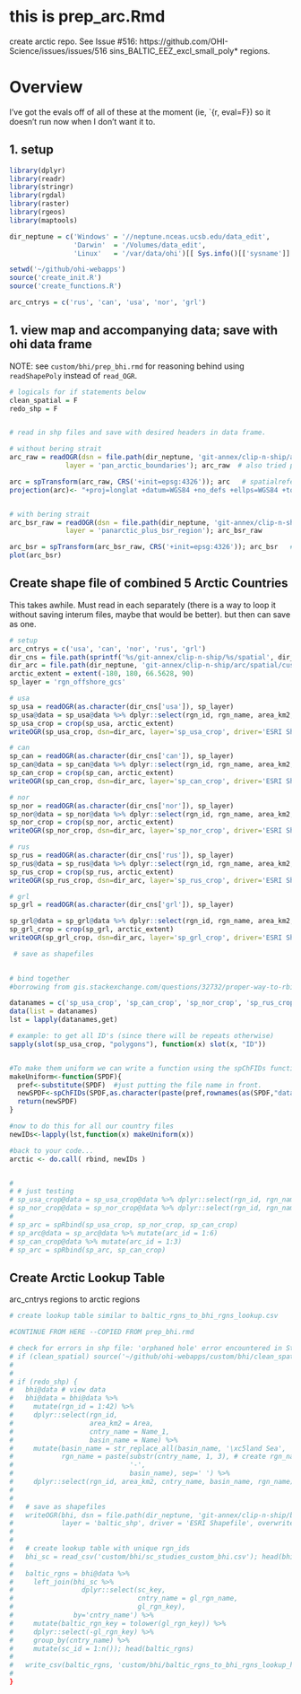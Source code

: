 # this is prep_arc.Rmd
create arctic repo. See Issue #516: https://github.com/OHI-Science/issues/issues/516
sins_BALTIC_EEZ_excl_small_poly* regions. 

# Overview
I've got the evals off of all of these at the moment (ie, `{r, eval=F}) so it doesn't run now when I don't want it to. 


## 1. setup
```r


library(dplyr)
library(readr)
library(stringr)
library(rgdal)
library(raster)
library(rgeos)
library(maptools)

dir_neptune = c('Windows' = '//neptune.nceas.ucsb.edu/data_edit',
                'Darwin'  = '/Volumes/data_edit',
                'Linux'   = '/var/data/ohi')[[ Sys.info()[['sysname']] ]]

setwd('~/github/ohi-webapps')
source('create_init.R')
source('create_functions.R')

arc_cntrys = c('rus', 'can', 'usa', 'nor', 'grl')

```


## 1. view map and accompanying data; save with ohi data frame 

NOTE: see `custom/bhi/prep_bhi.rmd` for reasoning behind using `readShapePoly` instead of `read_OGR`.

```r

# logicals for if statements below
clean_spatial = F 
redo_shp = F 


# read in shp files and save with desired headers in data frame. 

# without bering strait
arc_raw = readOGR(dsn = file.path(dir_neptune, 'git-annex/clip-n-ship/arc/spatial/custom/raw'),
              layer = 'pan_arctic_boundaries'); arc_raw  # also tried panarctic_region but had lat/lon

arc = spTransform(arc_raw, CRS('+init=epsg:4326')); arc   # spatialreference.org/ref/epsg/4326/
projection(arc)<- "+proj=longlat +datum=WGS84 +no_defs +ellps=WGS84 +towgs84=0,0,0 "


# with bering strait
arc_bsr_raw = readOGR(dsn = file.path(dir_neptune, 'git-annex/clip-n-ship/arc/spatial/custom/raw'),
              layer = 'panarctic_plus_bsr_region'); arc_bsr_raw

arc_bsr = spTransform(arc_bsr_raw, CRS('+init=epsg:4326')); arc_bsr   # spatialreference.org/ref/epsg/4326/
plot(arc_bsr)


```


## Create shape file of combined 5 Arctic Countries 

This takes awhile. Must read in each separately (there is a way to loop it without saving interum files, maybe that would be better). but then can save as one. 

```r

# setup 
arc_cntrys = c('usa', 'can', 'nor', 'rus', 'grl')
dir_cns = file.path(sprintf('%s/git-annex/clip-n-ship/%s/spatial', dir_neptune, arc_cntrys)) %>% setNames(arc_cntrys)
dir_arc = file.path(dir_neptune, 'git-annex/clip-n-ship/arc/spatial/custom/intermediate')
arctic_extent = extent(-180, 180, 66.5628, 90)
sp_layer = 'rgn_offshore_gcs'

# usa
sp_usa = readOGR(as.character(dir_cns['usa']), sp_layer)
sp_usa@data = sp_usa@data %>% dplyr::select(rgn_id, rgn_name, area_km2, Shape_Leng, Shape_Area)
sp_usa_crop = crop(sp_usa, arctic_extent)
writeOGR(sp_usa_crop, dsn=dir_arc, layer='sp_usa_crop', driver='ESRI Shapefile', overwrite=T) 

# can
sp_can = readOGR(as.character(dir_cns['can']), sp_layer)
sp_can@data = sp_can@data %>% dplyr::select(rgn_id, rgn_name, area_km2, Shape_Leng, Shape_Area)
sp_can_crop = crop(sp_can, arctic_extent)
writeOGR(sp_can_crop, dsn=dir_arc, layer='sp_can_crop', driver='ESRI Shapefile', overwrite=T) 

# nor
sp_nor = readOGR(as.character(dir_cns['nor']), sp_layer)
sp_nor@data = sp_nor@data %>% dplyr::select(rgn_id, rgn_name, area_km2, Shape_Leng, Shape_Area)
sp_nor_crop = crop(sp_nor, arctic_extent)
writeOGR(sp_nor_crop, dsn=dir_arc, layer='sp_nor_crop', driver='ESRI Shapefile', overwrite=T) 

# rus
sp_rus = readOGR(as.character(dir_cns['rus']), sp_layer)
sp_rus@data = sp_rus@data %>% dplyr::select(rgn_id, rgn_name, area_km2, Shape_Leng, Shape_Area)
sp_rus_crop = crop(sp_rus, arctic_extent)
writeOGR(sp_rus_crop, dsn=dir_arc, layer='sp_rus_crop', driver='ESRI Shapefile', overwrite=T) 

# grl
sp_grl = readOGR(as.character(dir_cns['grl']), sp_layer)

sp_grl@data = sp_grl@data %>% dplyr::select(rgn_id, rgn_name, area_km2, Shape_Leng, Shape_Area)
sp_grl_crop = crop(sp_grl, arctic_extent)
writeOGR(sp_grl_crop, dsn=dir_arc, layer='sp_grl_crop', driver='ESRI Shapefile', overwrite=T) 

 # save as shapefiles
  

# bind together
#borrowing from gis.stackexchange.com/questions/32732/proper-way-to-rbind-spatialpolygonsdataframes-with-identical-polygon-ids

datanames = c('sp_usa_crop', 'sp_can_crop', 'sp_nor_crop', 'sp_rus_crop', 'sp_grl_crop')
data(list = datanames)
lst = lapply(datanames,get)

# example: to get all ID's (since there will be repeats otherwise)
sapply(slot(sp_usa_crop, "polygons"), function(x) slot(x, "ID"))


#To make them uniform we can write a function using the spChFIDs function from sp:
makeUniform<-function(SPDF){
  pref<-substitute(SPDF)  #just putting the file name in front.
  newSPDF<-spChFIDs(SPDF,as.character(paste(pref,rownames(as(SPDF,"data.frame")),sep="_")))
  return(newSPDF)
}

#now to do this for all our country files
newIDs<-lapply(lst,function(x) makeUniform(x))

#back to your code...
arctic <- do.call( rbind, newIDs )


# 
# # just testing
# sp_usa_crop@data = sp_usa_crop@data %>% dplyr::select(rgn_id, rgn_name, area_km2, Shape_Leng, Shape_Area)
# sp_nor_crop@data = sp_nor_crop@data %>% dplyr::select(rgn_id, rgn_name, area_km2, Shape_Leng, Shape_Area)
# 
# sp_arc = spRbind(sp_usa_crop, sp_nor_crop, sp_can_crop)
# sp_arc@data = sp_arc@data %>% mutate(arc_id = 1:6)
# sp_can_crop@data %>% mutate(arc_id = 1:3)
# sp_arc = spRbind(sp_arc, sp_can_crop)


```


## 



## Create Arctic Lookup Table
arc_cntrys regions to arctic regions

```r

# create lookup table similar to baltic_rgns_to_bhi_rgns_lookup.csv

```



```r


#CONTINUE FROM HERE --COPIED FROM prep_bhi.rmd

# check for errors in shp file: 'orphaned hole' error encountered in Step 9 below 
# if (clean_spatial) source('~/github/ohi-webapps/custom/bhi/clean_spatial_bhi.r') # will overwrite bhi with cleaned file; be sure the last line is uncommented
# 
# 
# if (redo_shp) {
#   bhi@data # view data
#   bhi@data = bhi@data %>%
#     mutate(rgn_id = 1:42) %>%
#     dplyr::select(rgn_id,
#                   area_km2 = Area,
#                   cntry_name = Name_1,
#                   basin_name = Name) %>%
#     mutate(basin_name = str_replace_all(basin_name, '\xc5land Sea', 'Aland Sea'),
#            rgn_name = paste(substr(cntry_name, 1, 3), # create rgn_name as eez - basin (eg 'Est - Gulf of Riga')
#                             '-',
#                             basin_name), sep=' ') %>%
#     dplyr::select(rgn_id, area_km2, cntry_name, basin_name, rgn_name) # since 'sep' column exists
#   
#   
#   # save as shapefiles
#   writeOGR(bhi, dsn = file.path(dir_neptune, 'git-annex/clip-n-ship/bhi/spatial/custom'), 
#            layer = 'baltic_shp', driver = 'ESRI Shapefile', overwrite=T) # will create 4 files: .dbf, .prj, .shp, .shx
#   
#   
#   # create lookup table with unique rgn_ids
#   bhi_sc = read_csv('custom/bhi/sc_studies_custom_bhi.csv'); head(bhi_sc)
#   
#   baltic_rgns = bhi@data %>%
#     left_join(bhi_sc %>%
#                 dplyr::select(sc_key, 
#                               cntry_name = gl_rgn_name, 
#                               gl_rgn_key), 
#               by='cntry_name') %>%
#     mutate(baltic_rgn_key = tolower(gl_rgn_key)) %>%
#     dplyr::select(-gl_rgn_key) %>%
#     group_by(cntry_name) %>%
#     mutate(sc_id = 1:n()); head(baltic_rgns)
#   
#   write_csv(baltic_rgns, 'custom/bhi/baltic_rgns_to_bhi_rgns_lookup_holas.csv')
#   
}

```